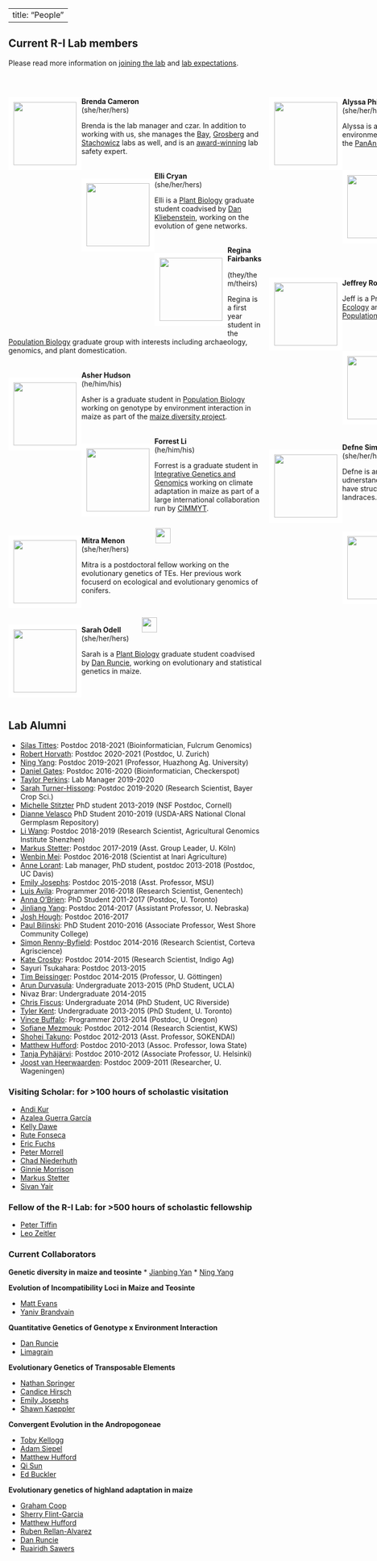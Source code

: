 <script>
  (function(i,s,o,g,r,a,m){i['GoogleAnalyticsObject']=r;i[r]=i[r]||function(){
  (i[r].q=i[r].q||[]).push(arguments)},i[r].l=1*new Date();a=s.createElement(o),
  m=s.getElementsByTagName(o)[0];a.async=1;a.src=g;m.parentNode.insertBefore(a,m)
  })(window,document,'script','https://www.google-analytics.com/analytics.js','ga');

  ga('create', 'UA-5300959-3', 'auto');
  ga('send', 'pageview');

</script>

<style>
  .col2 {
    columns: 2 400px;         /* number of columns and width in pixels*/
    -webkit-column: 2 400px; /* chrome, safari */
    -moz-columns: 2 400px;    /* firefox */
  }
</style>


<style>
.forceBreak { -webkit-column-break-after: always; break-after: column; }
</style>

---
title: "People" 
---

## Current R-I Lab members
Please read more information on [joining the lab](prosp.html) and [lab expectations](expectations.html).
<!-- break -->
<p><br> 
<!-- break --></p>
<div class="col2">

<div style="float: left">  
<img src="images/cameron.jpg" style="border:10px solid white" width="125px;"></a>
</div> 

**Brenda Cameron**  
(she/her/hers)

Brenda is the lab manager and czar. In addition to working with us, she manages the  [Bay](https://baylab.github.io),  [Grosberg](http://www-eve.ucdavis.edu/grosberg/) and [Stachowicz](https://stachlab.wordpress.com) labs as well, and is an [award-winning](https://safetyservices.ucdavis.edu/safety-star-program) lab safety expert.
<!-- break -->
<br><br> 
<!-- break -->


<div style="float: left">  
<img src="images/cryan.jpeg" style="border:10px solid white" width="125px;"></a>
</div> 

**Elli Cryan** <a href="https://www.linkedin.com/in/elli-cryan-a150ba121/"><img src="images/lin.png" style="width: 15px;"></a>
<a href="https://twitter.com/https://twitter.com/cryan4plants"><img src="images/Twitter_logo_blue.png" style="width: 15px;"></a>   
(she/her/hers)  


Elli is a [Plant Biology](https://pbi.ucdavis.edu) graduate student coadvised by [Dan Kliebenstein](https://psfaculty.plantsciences.ucdavis.edu/kliebenstein/), working on the evolution of gene networks.  
<!-- break -->
<br>
<!-- break -->


<div style="float: left">  
<img src="images/fairbanks.jpg" style="border:10px solid white" width="125px"></a>
</div>  
**Regina Fairbanks** <a href="https://twitter.com/r_fairb?lang=en"><img src="images/Twitter_logo_blue.png" style="width: 15px;"></a>  
(they/them/theirs)  


Regina is a first year student in the [Population Biology](https://pbg.ucdavis.edu) graduate group with interests including archaeology, genomics, and plant domestication.
<!-- break -->
<br><br>
<!-- break -->


<div style="float: left">
<img src="images/asher.jpg" style="border:10px solid white" width="125px"></a>
</div>
**Asher Hudson**
<a href="https://aihudson.github.io"><img src="images/Home_icon_black.png" style="width: 15px;"></a>
<a href="https://twitter.com/AsherHudson/"><img src="images/Twitter_logo_blue.png" style="width: 15px;"></a>
<a href="https://github.com/aihudson"><img src="images/GitHub-Mark-32px.png" style="width:15px;"></a>  
(he/him/his)  

Asher is a graduate student in [Population Biology](https://pbg.ucdavis.edu) working on genotype by environment interaction in maize as part of the [maize diversity project](http://www.panzea.org).  
<br>


<div style="float: left">
<img src="images/forrest.JPG" style="border:10px solid white" width="125px"></a>
</div>
**Forrest Li**
<a href="https://www.linkedin.com/in/forrest-li/"><img src="images/lin.png" style="width: 15px;"></a>
<a href="https://twitter.com/genomeofforrest"><img src="images/Twitter_logo_blue.png" style="width: 15px;"></a>
<a href="https://github.com/liforrest6"><img src="images/GitHub-Mark-32px.png" style="width:15px;"></a>
<a href="https://orcid.org/0000-0003-2965-2494"><img src="images/orcid.png" style="width: 15px;"></a>  
(he/him/his)  

Forrest is a graduate student in [Integrative Genetics and Genomics](https://igg.ucdavis.edu) working on climate adaptation in maize as part of  a large international collaboration run by [CIMMYT](https://www.cimmyt.org). 
<br><br>

<div style="float: left">
<img src="images/MeWthCone.jpg" style="border:10px solid white" width="125px"></a>
</div>
**Mitra Menon** <a href="https://twitter.com/evolmm?lang=en"><img src="images/Twitter_logo_blue.png" style="width: 15px;"></a>
<a href="https://github.com/mitramenon"><img src="images/GitHub-Mark-32px.png" style="width:15px;"></a>
<a href="https://orcid.org/0000-0003-2263-9764"><img src="images/orcid.png" style="width: 15px;"></a>
<a href="https://scholar.google.com/citations?user=GkKUq18AAAAJ&hl=en"><img src="images/scholar.png" style="width: 30px;"></a>  
(she/her/hers)  

Mitra is a postdoctoral fellow working on the evolutionary genetics of TEs. Her previous work focuserd on ecological and evolutionary genomics of conifers.


<!-- break -->
<br>
<!-- break -->


<div style="float: left">
<img src="images/odell.jpg" style="border:10px solid white" width="125px"></a>
</div>
**Sarah Odell** 
<a href="https://twitter.com/sg_odell"><img src="images/Twitter_logo_blue.png" style="width: 15px;"></a>
<a href="https://orcid.org/0000-0002-0316-7506"><img src="images/orcid.png" style="width: 15px;"></a>
<a href="https://scholar.google.com/citations?user=uQ7Z4PAAAAAJ&hl=en&oi=ao"><img src="images/scholar.png" style="width: 30px;"></a>  
(she/her/hers)  

Sarah is a [Plant Biology](https://pbi.ucdavis.edu)  graduate student coadvised by [Dan Runcie](http://runcielab.ucdavis.edu), working on evolutionary and statistical genetics in maize.  
<!-- break --> 
<br><p class="forceBreak"></p>
<!-- break --> 

<div style="float: left">
<img src="images/alyssa.jpg" style="border:10px solid white" width="125px"></a>
</div>

**Alyssa Phillips** 
<a href="https://twitter.com/Plant_Phillips"><img src="images/Twitter_logo_blue.png" style="width: 15px;"></a>
<a href="http://github.com/phillipsar2"><img src="images/GitHub-Mark-32px.png" style="width:15px;"></a>
<a href="https://orcid.org/0000-0001-8050-3051"><img src="images/orcid.png" style="width: 15px;"></a>  
(she/her/hers)  

Alyssa is a [Plant Biology](https://pbi.ucdavis.edu) graduate student working on environmental adaptation in big blue stem as part of the [PanAnd project](https://panandropogoneae.com).  
<!-- break -->
<br>
<!-- break -->

<div style="float: left">
<img src="images/julianna.jpg" style="border:10px solid white" width="125px"></a>
</div>

**Julianna Porter** 
<a href="http://github.com/juliannaporter "><img src="images/GitHub-Mark-32px.png" style="width:15px;"></a>  
(she/her/hers)  

Julianna is an  [Genetics & Genomics](https://www.ucdavis.edu/majors/genetics-and-genomics) major and the recipient  of the Nieland Family Award to  do  independennt research on  adapation in *Tripsacum*  as part of the   [PanAnd project](https://panandropogoneae.com).  .

<!-- break -->
<br>
<!-- break -->

<div style="float: left">
<img src="images/jri45.jpg" style="border:10px solid white" width="125px"></a>
</div>
**Jeffrey Ross-Ibarra** <a href="https://rilab.org"><img src="images/Home_icon_black.png" style="width: 15px;">
</a> <a href="https://twitter.com/jrossibarra"><img src="images/Twitter_logo_blue.png" style="width: 15px;"></a>
<a href="http://github.com/rossibarra"><img src="images/GitHub-Mark-32px.png" style="width:15px;"></a>
<a href="https://orcid.org/0000-0003-1656-4954"><img src="images/orcid.png" style="width: 15px;"></a>
<a href="https://github.com/rossibarra/CV"><img src="images/txt.png" style="width: 15px;">
<a href="http://scholar.google.com/citations?user=5SzRq1oAAAAJ"><img src="images/scholar.png" style="width: 30px;"></a> 
(he/him/his)  

Jeff is a Professor in the [Department of Evolution and Ecology](http://eve.ucdavis.edu) and a faculty member of the [Center for Population Biology](http://cpb.ucdavis.edu) and the [Genome Center](ttp://www.genomecenter.ucdavis.edu).   
<!-- break -->
<br><br>
<!-- break -->

<div style="float: left">
<img src="images/rushworth.jpeg" style="border:10px solid white" width="125px"></a>
</div>

**Catherine Rushworth** <a href="https://cathyrushworth.weebly.com"><img src="images/Home_icon_black.png" style="width: 15px;">
<a href="https://twitter.com/Dr_Crushworth"><img src="images/Twitter_logo_blue.png" style="width: 15px;"></a>
<a href="https://orcid.org/0000-0003-0715-1234"><img src="images/orcid.png" style="width: 15px;"></a>
<a href="https://scholar.google.com/citations?hl=en&user=L9MNZEQAAAAJ"><img src="images/scholar.png" style="width: 30px;"></a>  
(she/her/hers)  

Cathy works on the evolution of reproductive incompatibilities between maize and teosinte with collaborator [Yaniv Brandvain](https://brandvainlab.wordpress.com).  
<!-- break -->
<br>
<!-- break -->

<div style="float: left">
<img src="images/defne.jpg" style="border:10px solid white" width="125px"></a>
</div>
**Defne Sime**
<a href="https://www.linkedin.com/in/defne-sime-12l19m/"><img src="images/lin.png" style="width: 15px;"></a>  
(she/her/hers)  

Defne is an undergraduate working with Mitra to udnerstand how indigenous language groups may have structured genetic diversity in traditional maize landraces.

<!-- break -->
<br>
<!-- break -->

<div style="float: left">
<img src="images/solares.jpg" style="border:10px solid white" width="125px"></a>
</div>

**Edwin Solares** <a href="https://twitter.com/edwinsolares10?lang=en"><img src="images/Twitter_logo_blue.png" style="width: 15px;"></a>
<a href="https://github.com/esolares"><img src="images/GitHub-Mark-32px.png" style="width:15px;"></a>
<a href="https://orcid.org/0000-0002-3220-4927"><img src="images/orcid.png" style="width: 15px;"></a>
<a href="https://scholar.google.com/citations?user=uhDHFV4AAAAJ&hl=en"><img src="images/scholar.png" style="width: 30px;"></a>  
(he/him/his)  

Edwin is a [UC President's Postdoctoral Fellow](https://ppfp.ucop.edu/info/index.html) interested in applying computational solution to problems in genetics and genomics.  
<!-- break -->
<br>
<!-- break -->

</div>

## Lab Alumni

* [Silas Tittes](https://scholar.google.com/citations?user=LxGAurUAAAAJ&hl=en): Postdoc 2018-2021 (Bioinformatician, Fulcrum Genomics)
* [Robert Horvath](https://scholar.google.com/citations?user=U9evFmUAAAAJ&hl=en&oi=sra): Postdoc 2020-2021 (Postdoc, U. Zurich)
* [Ning Yang](https://scholar.google.com/citations?user=Eu-hz1EAAAAJ&hl=zh-CN): Postdoc 2019-2021 (Professor, Huazhong Ag. University)
* [Daniel Gates](https://danjgates.wordpress.com): Postdoc 2016-2020 (Bioinformatician, Checkerspot)
* [Taylor Perkins](https://orcid.org/0000-0002-1076-0527): Lab Manager 2019-2020 
* [Sarah Turner-Hissong](https://mishaploid.github.io): Postdoc 2019-2020 (Research Scientist, Bayer Crop Sci.)
* [Michelle Stitzter](http://mcstitzer.github.io) PhD student 2013-2019 (NSF Postdoc, Cornell)
* [Dianne Velasco](https://scholar.google.com/citations?user=h2_YtiYAAAAJ&hl=en) PhD Student 2010-2019 (USDA-ARS National Clonal Germplasm Repository)
* [Li Wang](https://scholar.google.com/citations?user=yGEvdz0AAAAJ&hl=en): Postdoc 2018-2019 (Research Scientist, Agricultural Genomics Institute Shenzhen)
* [Markus Stetter](https://www.cropevolution.org): Postdoc 2017-2019 (Asst. Group Leader, U. Köln)
* [Wenbin Mei](https://scholar.google.com/citations?user=LR1KOxwAAAAJ&hl=en): Postdoc 2016-2018 (Scientist at Inari Agriculture)
* [Anne Lorant](https://scholar.google.com/citations?user=mnHb3lYAAAAJ&hl=en): Lab manager, PhD student, postdoc 2013-2018 (Postdoc, UC Davis)
* [Emily Josephs](https://josephslab.github.io): Postdoc 2015-2018 (Asst. Professor, MSU)
* [Luis Avila](https://lmavila.github.io): Programmer 2016-2018 (Research Scientist, Genentech)
* [Anna O'Brien](https://annamobrien.wordpress.com): PhD Student 2011-2017 (Postdoc, U. Toronto)
* [Jinliang Yang](http://jyanglab.com): Postdoc 2014-2017 (Assistant Professor, U. Nebraska)
* [Josh Hough](https://scholar.google.fr/citations?user=FmClXYIAAAAJ&hl=en): Postdoc 2016-2017 
* [Paul Bilinski](https://scholar.google.com/citations?user=c03DwHkAAAAJ&hl=en): PhD Student 2010-2016 (Associate Professor, West Shore Community College)
* [Simon Renny-Byfield](https://scholar.google.com/citations?hl=en&user=uZTFIaAAAAAJ): Postdoc 2014-2016 (Research Scientist, Corteva Agriscience)
* [Kate Crosby](https://github.com/kate-crosby): Postdoc 2014-2015 (Research Scientist, Indigo Ag)
* Sayuri Tsukahara: Postdoc 2013-2015
* [Tim Beissinger](https://www.uni-goettingen.de/en/599788.html): Postdoc 2014-2015 (Professor, U. Göttingen)
* [Arun Durvasula](https://arundurvasula.wordpress.com): Undergraduate 2013-2015 (PhD Student, UCLA)
* Nivaz Brar: Undergraduate 2014-2015
* [Chris Fiscus](https://cjfiscus.github.io/): Undergraduate 2014 (PhD Student, UC Riverside)
* [Tyler Kent](https://github.com/tvkent): Undergraduate 2013-2015 (PhD Student, U. Toronto)
* [Vince Buffalo](http://www.vincebuffalo.com): Programmer 2013-2014  (Postdoc, U Oregon)
* [Sofiane Mezmouk](http://www.linkedin.com/pub/sofiane-mezmouk/6b/a35/a34): Postdoc 2012-2014 (Research Scientist, KWS)
* [Shohei Takuno](https://sites.google.com/site/shoheitakuno/): Postdoc 2012-2013 (Asst. Professor, SOKENDAI)
* [Matthew Hufford](http://www.public.iastate.edu/~mhufford/HuffordLab/home.html): Postdoc 2010-2013 (Assoc. Professor, Iowa State)
* [Tanja Pyhäjärvi](https://www2.helsinki.fi/en/researchgroups/forest-genomics): Postdoc 2010-2012 (Associate Professor, U. Helsinki)
* [Joost van Heerwaarden](http://www.wageningenur.nl/en/Persons/dr.ir.-J-Joost-van-Heerwaarden.htm): Postdoc 2009-2011 (Researcher, U. Wageningen)


### Visiting Scholar: for >100 hours of scholastic visitation

* [Andi Kur](https://www.instagram.com/andi_kur_art/?hl=en)
* [Azalea Guerra García](http://www.fciencias.unam.mx/directorio/57770)
* [Kelly Dawe](http://www.dawelab.org)  
* [Rute Fonseca](http://rutefonseca.wix.com/bioinformatics)
* [Eric Fuchs](https://sites.google.com/site/ejfuchs/) 
* [Peter Morrell](http://faculty.agronomy.cfans.umn.edu/pmorrell/)
* [Chad Niederhuth](http://niederhuthlab.com)
* [Ginnie Morrison](http://www.panzea.org/#!ginnie-morrison/c1lov)
* [Markus Stetter](http://mstetter.github.io)
* [Sivan Yair](https://scholar.google.com/citations?user=Ru46Ih4AAAAJ&hl=en)

### Fellow of the R-I Lab: for >500 hours of scholastic fellowship

* [Peter Tiffin](http://www.cbs.umn.edu/lab/tiffin)
* [Leo Zeitler](https://www.researchgate.net/profile/Leo_Zeitler)

### Current Collaborators

**Genetic diversity in maize and teosinte**
* [Jianbing Yan](http://maizego.org)
* [Ning Yang](http://maizego.org)

**Evolution of Incompatibility Loci in Maize and Teosinte**  

* [Matt Evans](https://carnegiescience.edu/scientist/matthew-evans)  
* [Yaniv Brandvain](https://brandvainlab.wordpress.com)  

**Quantitative Genetics of Genotype x Environment Interaction**  

* [Dan Runcie](http://runcielab.ucdavis.edu/)  
* [Limagrain](https://www.limagrain.com/?lang=en)  

**Evolutionary Genetics of Transposable Elements**  

* [Nathan Springer](https://cbs.umn.edu/springer-lab/home)
* [Candice Hirsch](http://hirschlab.cfans.umn.edu)
* [Emily Josephs](https://josephslab.github.io)
* [Shawn Kaeppler](https://agronomy.wisc.edu/shawn-kaeppler/)


**Convergent Evolution in the Andropogoneae**  

* [Toby Kellogg](http://kellogglab.weebly.com)  
* [Adam Siepel](http://compgen.cshl.edu/~acs/)  
* [Matthew Hufford](http://www.public.iastate.edu/~mhufford/HuffordLab/home.html)
* [Qi Sun](http://vivo.cornell.edu/display/individual24418)  
* [Ed Buckler](http://www.maizegenetics.net)

**Evolutionary genetics of highland adaptation in maize**

* [Graham Coop](https://gcbias.org)
* [Sherry Flint-Garcia](http://web.missouri.edu/~flint-garcias/)
* [Matthew Hufford](http://www.public.iastate.edu/~mhufford/HuffordLab/home.html)
* [Ruben Rellan-Alvarez](http://www.rrlab.org)
* [Dan Runcie](http://runcielab.ucdavis.edu/)
* [Ruairidh Sawers](http://www.langebio.cinvestav.mx/?pag=165)

